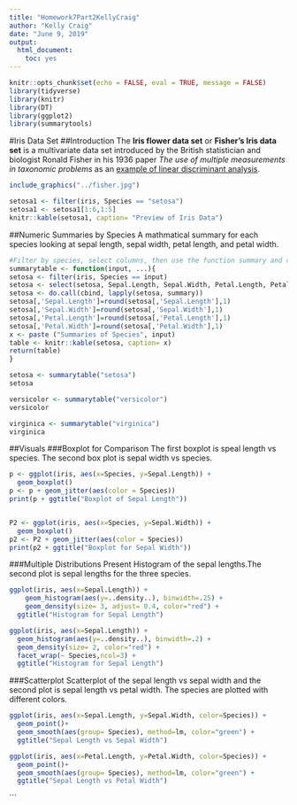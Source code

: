 ```yaml
---
title: "Homework7Part2KellyCraig"
author: "Kelly Craig"
date: "June 9, 2019"
output:
  html_document:
    toc: yes
---
```

```r
knitr::opts_chunk$set(echo = FALSE, eval = TRUE, message = FALSE)
library(tidyverse)
library(knitr)
library(DT)
library(ggplot2)
library(summarytools)
```

#Iris Data Set
##Introduction
The **Iris flower data set** or **Fisher’s Iris data set** is a multivariate data set introduced by the British statistician and biologist Ronald Fisher in his 1936 paper *The use of multiple measurements in taxonomic problems* as an [example of linear discriminant analysis](https://en.wikipedia.org/wiki/Linear_discriminant_analysis).

```r
include_graphics("../fisher.jpg")
```  

```r
setosa1 <- filter(iris, Species == "setosa")
setosa1 <- setosa1[1:6,1:5]
knitr::kable(setosa1, caption= "Preview of Iris Data")
```

##Numeric Summaries by Species
A mathmatical summary for each species looking at sepal length, sepal width, petal length, and petal width. 

```r
#Filter by species, select columns, then use the function summary and cbind so it is formatted appropriately.Round the values to 1 decimal. Print the table. 
summarytable <- function(input, ...){
setosa <- filter(iris, Species == input)
setosa <- select(setosa, Sepal.Length, Sepal.Width, Petal.Length, Petal.Width)
setosa <- do.call(cbind, lapply(setosa, summary))
setosa[,'Sepal.Length']=round(setosa[,'Sepal.Length'],1)
setosa[,'Sepal.Width']=round(setosa[,'Sepal.Width'],1)
setosa[,'Petal.Length']=round(setosa[,'Petal.Length'],1)
setosa[,'Petal.Width']=round(setosa[,'Petal.Width'],1)
x <- paste ("Summaries of Species", input)
table <- knitr::kable(setosa, caption= x)
return(table)
}
```

```r
setosa <- summarytable("setosa")
setosa

versicolor <- summarytable("versicolor")
versicolor

virginica <- summarytable("virginica")
virginica

```

##Visuals
###Boxplot for Comparison
The first boxplot is speal length vs species. The second box plot is sepal width vs species.

```r
p <- ggplot(iris, aes(x=Species, y=Sepal.Length)) + 
  geom_boxplot()
p <- p + geom_jitter(aes(color = Species))
print(p + ggtitle("Boxplot of Sepal Length"))


P2 <- ggplot(iris, aes(x=Species, y=Sepal.Width)) + 
  geom_boxplot()
p2 <- P2 + geom_jitter(aes(color = Species))
print(p2 + ggtitle("Boxplot for Sepal Width"))
```

###Multiple Distributions Present
Histogram of the sepal lengths.The second plot is sepal lengths for the three species. 

```r
ggplot(iris, aes(x=Sepal.Length)) + 
    geom_histogram(aes(y=..density..), binwidth=.25) +
    geom_density(size= 3, adjust= 0.4, color="red") +
  ggtitle("Histogram for Sepal Length")
```

```r
ggplot(iris, aes(x=Sepal.Length)) + 
  geom_histogram(aes(y=..density..), binwidth=.2) + 
  geom_density(size= 2, color="red") +
  facet_wrap(~ Species,ncol=3) +
  ggtitle("Histogram for Sepal Length")
```

###Scatterplot
Scatterplot of the sepal length vs sepal width and the second plot is sepal length vs petal width. The species are plotted with different colors. 

```r
ggplot(iris, aes(x=Sepal.Length, y=Sepal.Width, color=Species)) + 
  geom_point()+
  geom_smooth(aes(group= Species), method=lm, color="green") +
  ggtitle("Sepal Length vs Sepal Width")

ggplot(iris, aes(x=Petal.Length, y=Petal.Width, color=Species)) + 
  geom_point()+
  geom_smooth(aes(group= Species), method=lm, color="green") +
  ggtitle("Sepal Length vs Petal Width")
```
```


